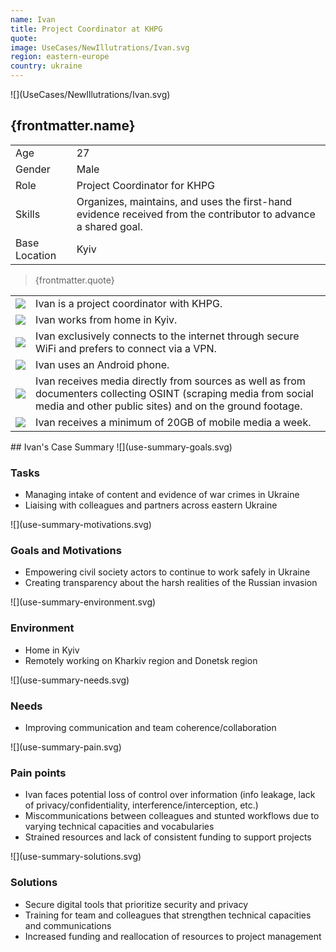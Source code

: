 ```yaml
---
name: Ivan
title: Project Coordinator at KHPG
quote:
image: UseCases/NewIllutrations/Ivan.svg
region: eastern-europe
country: ukraine
---
```



<ProfileSection>
![](UseCases/NewIllutrations/Ivan.svg)

## **{frontmatter.name}**

|               |                                                                                                                |
| ------------- | -------------------------------------------------------------------------------------------------------------- |
| Age           | 27                                                                                                             |
| Gender        | Male                                                                                                           |
| Role          | Project Coordinator for KHPG                                                                                   |
| Skills        | Organizes, maintains, and uses the first-hand evidence received from the contributor to advance a shared goal. |
| Base Location | Kyiv                                                                                                           |

> {frontmatter.quote}

|                    |                                                                                                                                                                             |
| ------------------ | --------------------------------------------------------------------------------------------------------------------------------------------------------------------------- |
| ![](khpg.svg)      | Ivan is a project coordinator with KHPG.                                                                                                                                    |
| ![](folder.svg)    | Ivan works from home in Kyiv.                                                                                                                                               |
| ![](play.svg)      | Ivan exclusively connects to the internet through secure WiFi and prefers to connect via a VPN.                                                                             |
| ![](hands.svg)     | Ivan uses an Android phone.                                                                                                                                                 |
| ![](website.svg)   | Ivan receives media directly from sources as well as from documenters collecting OSINT (scraping media from social media and other public sites) and on the ground footage. |
| ![](checkmark.svg) | Ivan receives a minimum of 20GB of mobile media a week.                                                                                                                     |

</ProfileSection>
<AchievementsSection>
    ## Ivan's Case Summary

<AchievementItem>
![](use-summary-goals.svg)

### Tasks

- Managing intake of content and evidence of war crimes in Ukraine
- Liaising with colleagues and partners across eastern Ukraine

</AchievementItem>
<AchievementItem>
![](use-summary-motivations.svg)

### Goals and Motivations

- Empowering civil society actors to continue to work safely in Ukraine
- Creating transparency about the harsh realities of the Russian invasion

</AchievementItem>
<AchievementItem>
![](use-summary-environment.svg)

### Environment

- Home in Kyiv
- Remotely working on Kharkiv region and Donetsk region

</AchievementItem>
<AchievementItem>
![](use-summary-needs.svg)

### Needs

- Improving communication and team coherence/collaboration

</AchievementItem>
<AchievementItem>
![](use-summary-pain.svg)

### Pain points

- Ivan faces potential loss of control over information (info leakage, lack of privacy/confidentiality, interference/interception, etc.)
- Miscommunications between colleagues and stunted workflows due to varying technical capacities and vocabularies
- Strained resources and lack of consistent funding to support projects

</AchievementItem>
<AchievementItem>
![](use-summary-solutions.svg)

### Solutions

- Secure digital tools that prioritize security and privacy
- Training for team and colleagues that strengthen technical capacities and communications
- Increased funding and reallocation of resources to project management

</AchievementItem>
</AchievementsSection>
